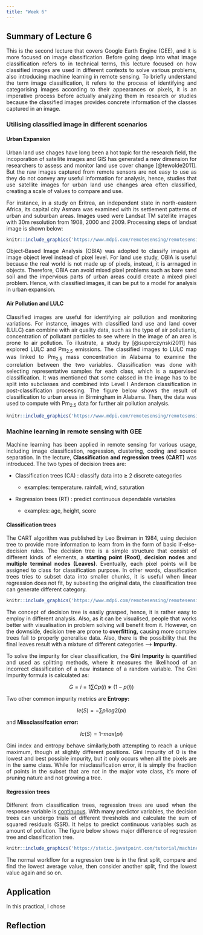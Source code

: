```yaml
---
title: "Week 6"
---
```


<div style="text-align: justify">

## Summary of Lecture 6

This is the second lecture that covers Google Earth Engine (GEE), and it is more focused on image classification. Before going deep into what image classification refers to in technical terms, this lecture focused on how classified images are used in different contexts to solve various problems, also introducing machine learning in remote sensing. To briefly understand the term image classification, it refers to the process of identifying and categorising images according to their appearances or pixels, it is an imperative process before actually analyzing them in research or studies because the classified images provides concrete information of the classes captured in an image.

### Utilising classified image in different scenarios

#### Urban Expansion

Urban land use chages have long been a hot topic for the research field, the incoporation of satellite images and GIS has generated a new dimension for researchers to assess and monitor land use cover change [@tewolde2011]. But the raw images captured from remote sensors are not easy to use as they do not convey any useful information for analysis, hence, studies that use satellite images for urban land use changes area often classified, creating a scale of values to compare and use.

For instance, in a study on Eritrea, an independent state in north-eastern Africa, its capital city Asmara was examined with its settlement patterns of urban and suburban areas. Images used were Landsat TM satellite images with 30m resolution from 1908, 2000 and 2009. Processing steps of landsat image is shown below:

```r
knitr::include_graphics('https://www.mdpi.com/remotesensing/remotesensing-03-02148/article_deploy/html/images/remotesensing-03-02148-g002-1024.png')
```

Object-Based Image Analysis (OBIA) was adopted to classify images at image object level instead of pixel level. For land use study, OBIA is useful because the real world is not made up of pixels, instead, it is arrnaged in objects. Therefore, OBIA can avoid mixed pixel problems such as bare sand soil and the impervious parts of urban areas could create a mixed pixel problem. Hence, with classified images, it can be put to a model for analysis in urban expansion.

#### Air Pollution and LULC

Classified images are useful for identifying air pollution and monitoring variations. For instance, images with classified land use and land cover (LULC) can combine with air quality data, such as the type of air pollutiants, concentration of pollutant particles to see where in the image of an area is prone to air pollution. To illustrate, a study by [@superczynski2011] has explored LULC and Pm~2.5~ emissions. The classified images to LULC map was linked to Pm~2.5~ mass concentration in Alabama to examine the correlation between the two variables. Classification was done with selecting representative samples for each class, which is a supervised classification. It was mentioned that some calssed in the image has to be split into subclasses and combined into Level I Anderson classification in post-classification processing. The figure below shows the result of classification to urban areas in Birmingham in Alabama. Then, the data was used to compute with Pm~2.5~ data for further air pollution analysis.

```r
knitr::include_graphics('https://www.mdpi.com/remotesensing/remotesensing-03-02552/article_deploy/html/images/remotesensing-03-02552-g002-1024.png')
```

### Machine learning in remote sensing with GEE

Machine learning has been applied in remote sensing for various usage, including image classification, regression, clustering, coding and source separation. In the lecture, **Classification and regression trees (CART)** was introduced. The two types of decision trees are:

-   Classification trees (CA) : classify data into **≥** 2 discrete categories

    -   examples: temperature. rainfall, wind, saturation

-   Regression trees (RT) : predict continuous dependable variables

    -   examples: age, height, score

#### Classification trees

The CART algorithm was published by Leo Breiman in 1984, using decision tree to provide more information to learn from in the form of basic if-else-decision rules. The decision tree is a simple structure that consist of different kinds of elements, a **starting point (Root)**, **decision nodes** and **multiple terminal nodes (Leaves)**. Eventually, each pixel points will be assigned to class for classification purpose. In other words, classification trees tries to subset data into smaller chunks, it is useful when linear regression does not fit, by subseting the original data, the classification tree can generate different category.

```r
knitr::include_graphics('https://www.mdpi.com/remotesensing/remotesensing-04-01741/article_deploy/html/images/remotesensing-04-01741f8-1024.png')
```

The concept of decision tree is easily grasped, hence, it is rather easy to employ in different analysis. Also, as it can be visualised, people that works better with visualisation in problem solving will benefit from it. However, on the downside, decision tree are prone to **overfitting,** causing more complex trees fail to properly generalise data. Also, there is the possibility that the final leaves result with a mixture of different categories --\> **Impurity.**

To solve the impurity for clear classification, the **Gini Impurity** is quantified and used as splitting methods, where it measures the likelihood of an incorrect classification of a new instance of a random variable. The Gini Impurity formula is calculated as:

$$
G=i=1∑C​p(i)∗(1−p(i))
$$

Two other common impurity metrics are **Entropy:**

$$
Ie(S) = −∑pilog2(pi) 
$$

and **Missclassifcation error:**

$$
Ic(S) =1 – max(pi)
$$

Gini index and entropy behave similarly,both attempting to reach a unique maximum, though at slightly different positions. Gini Impurity of 0 is the lowest and best possible impurity, but it only occurs when all the pixels are in the same class. While for misclassification error, it is simply the fraction of points in the subset that are not in the major vote class, it's more of pruning nature and not growing a tree.

#### Regression trees

Different from classification trees, regression trees are used when the response variable is [continuous]{.underline}. With many predictor variables, the decision trees can undergo trials of different thresholds and calculate the sum of squared residuals (SSR). It helps to predict continuous variables such as amount of pollution. The figure below shows major difference of regression tree and classification tree.

```r
knitr::include_graphics('https://static.javatpoint.com/tutorial/machine-learning/images/regression-vs-classification-in-machine-learning.png')
```

The normal workflow for a regression tree is in the first split, compare and find the lowest average value, then consider another split, find the lowest value again and so on.

## Application

In this practical, I chose

## Reflection
